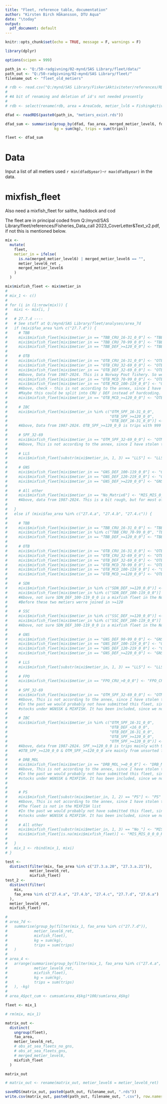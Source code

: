 ```yaml
---
title: "Fleet, reference table, documentation"
author: "Kirsten Birch Håkansson, DTU Aqua"
date: "\today"
output:
  pdf_document: default
---
```




```r
knitr::opts_chunk$set(echo = TRUE, message = F, warnings = F)

library(dplyr)

options(scipen = 999)

path_in <- "Q:/50-radgivning/02-mynd/SAS Library/fleet/data/"
path_out <- "Q:/50-radgivning/02-mynd/SAS Library/fleet/" 
filename_out <- "fleet_old_metiers"

```


```r


# rdb <- read.csv("Q:/mynd/SAS Library/FiskeriAktiviteter/references/RDB/AreaCodeFACCodeRegion.csv")
# 
# #A bit of renaming and deletion of id's not needed presently
# 
# rdb <- select(rename(rdb, area = AreaCode, metier_lvl6 = FishingActivityCategoryEuropeanLvl6Code), area, metier_lvl6)

dfad <- readRDS(paste0(path_in, "metiers_exist.rds"))

dfad_sum <- summarise(group_by(dfad, fao_area, merged_metier_level6, fdfmark, metier_level6_ret), 
                      kg = sum(kg), trips = sum(trips))

fleet <- dfad_sum

```


# Data 

Input a list of all metiers used `r min(dfad$year)`-`r max(dfad$year)` in the data. 


# mixfish_fleet

Also need a mixfish_fleet for saithe, haddock and cod

The fleet are in principal coded from Q:/mynd/SAS Library/fleet/references/Fisheries_Data_call 2023_CoverLetter&Text_v2.pdf, if not this is mentioned below.

```r

mix <-
  mutate(
    fleet,
    metier_in = ifelse(
      is.na(merged_metier_level6) | merged_metier_level6 == "",
      metier_level6_ret ,
      merged_metier_level6
    )
  )

mix$mixfish_fleet <- mix$metier_in
# 
# mix_1 <- c()
# 
# for (i in (1:nrow(mix))) {
#   mixi <- mix[i, ]
#   
#   # 27.7.d ----
#   # See stuff at Q:/mynd/SAS Library/fleet/analyses/area_7d
#   if (mixi$fao_area %in% c("27.7.d")) {
#     # TBB
#     mixi$mixfish_fleet[mixi$metier_in == "TBB_CRU_16-31_0_0"] <- "TBB_CRU_16-31_0_0_all"
#     mixi$mixfish_fleet[mixi$metier_in == "TBB_CRU_70-99_0_0"] <- "TBB_CRU_70-99_0_0_all"
#     mixi$mixfish_fleet[mixi$metier_in == "TBB_DEF_>=120_0_0"] <- "TBB_DEF_>=120_0_0_all"
#     
#     # OTB
#     mixi$mixfish_fleet[mixi$metier_in == "OTB_CRU_16-31_0_0"] <- "OTB_CRU_16-31_0_0_all"
#     mixi$mixfish_fleet[mixi$metier_in == "OTB_CRU_32-69_0_0"] <- "OTB_CRU_32-69_0_0_all"
#     mixi$mixfish_fleet[mixi$metier_in == "OTB_DEF_32-69_0_0"] <- "OTB_DEF_32-69_0_0_all" 
#     #Above, Data from 1987-2024. This is a Norway Pout fishery. So we catch NOP in area 27.7.d?
#     mixi$mixfish_fleet[mixi$metier_in == "OTB_MCD_70-99_0_0"] <- "OTB_CRU_70-99_0_0_all"
#     mixi$mixfish_fleet[mixi$metier_in == "OTB_MCD_100-119_0_0"] <- "OTB_DEF_100-119_0_0_all" 
#     #Above, check - this is not according to the annex, since I have stolen the fleet from another area. 
#     #Maybe this could be split into CRU / DEF instead of hardcoding.
#     mixi$mixfish_fleet[mixi$metier_in == "OTB_MCD_>=120_0_0"] <- "OTB_DEF_>=120_0_0_all"
#     
#     # IBC
#     mixi$mixfish_fleet[mixi$metier_in %in% c("OTM_SPF_16-31_0_0",
#                                              "OTB_SPF_>=120_0_0",
#                                              "OTB_DEF_16-31_0_0")] <- "MIS_MIS_0_0_0_IBC" 
#     #Above, Data from 1987-2024. OTB_SPF_>=120_0_0 is trips with 999 in mesh and catching PIL and BRS
#     
#     # SPF_32-69
#     mixi$mixfish_fleet[mixi$metier_in == "OTM_SPF_32-69_0_0"] <- "OTM_SPF_32-69_0_0_all" 
#     #Above, This is not according to the annex, since I have stolen the fleet from another area
#     
#     # LLS
#     mixi$mixfish_fleet[substr(mixi$metier_in, 1, 3) == "LLS"] <- "LLS_FIF_0_0_0_all"
#     
#     # GNS
#     mixi$mixfish_fleet[mixi$metier_in == "GNS_DEF_100-119_0_0"] <- "GNS_DEF_100-119_0_0_all"
#     mixi$mixfish_fleet[mixi$metier_in == "GNS_DEF_120-219_0_0"] <- "GNS_DEF_120-219_0_0_all"
#     mixi$mixfish_fleet[mixi$metier_in == "GNS_DEF_>=220_0_0"] <- "GNS_DEF_>=220_0_0_all"
#     
#     # All other
#     mixi$mixfish_fleet[mixi$metier_in == "No_Matrix6"] <- "MIS_MIS_0_0_0_HC" 
#     #Above, data from 1987-2024. This is a bit rough, but for most of the data it is True. There are two BRS / PIL trips that get this one
#     
#   }
#   else if (mixi$fao_area %in% c("27.4.a", "27.4.b", "27.4.c")) {
#     
#     # TBB
#     mixi$mixfish_fleet[mixi$metier_in == "TBB_CRU_16-31_0_0"] <- "TBB_CRU_16-31_0_0_all"
#     mixi$mixfish_fleet[mixi$metier_in %in% c("TBB_CRU_70-99_0_0", "TBB_DEF_70-99_0_0")] <- "TBB_DEF_70-99_0_0_all"
#     mixi$mixfish_fleet[mixi$metier_in == "TBB_DEF_>=120_0_0"] <- "TBB_DEF_>=120_0_0_all"
#     
#     # OTB
#     mixi$mixfish_fleet[mixi$metier_in == "OTB_CRU_16-31_0_0"] <- "OTB_CRU_16-31_0_0_all"
#     mixi$mixfish_fleet[mixi$metier_in == "OTB_CRU_32-69_0_0"] <- "OTB_CRU_32-69_0_0_all"
#     mixi$mixfish_fleet[mixi$metier_in == "OTB_DEF_32-69_0_0"] <- "OTB_DEF_32-69_0_0_all" 
#     mixi$mixfish_fleet[mixi$metier_in == "OTB_MCD_70-99_0_0"] <- "OTB_CRU_70-99_0_0_all"
#     mixi$mixfish_fleet[mixi$metier_in == "OTB_MCD_100-119_0_0"] <- "OTB_DEF_100-119_0_0_all" 
#     mixi$mixfish_fleet[mixi$metier_in == "OTB_MCD_>=120_0_0"] <- "OTB_DEF_>=120_0_0_all"
#     
#     # SDN
#     mixi$mixfish_fleet[mixi$metier_in %in% c("SDN_DEF_>=120_0_0")] <- "SDN_DEF_>=120_0_0_all"
#     mixi$mixfish_fleet[mixi$metier_in %in% c("SDN_DEF_100-119_0_0")] <- "SDN_DEF_100-119_0_0_all"
#     #Above, not sure SDN_DEF_100-119_0_0 is a mixfish fleet in the North se, but the code is in the vocab
#     #Before these two metiers werre joined in >=120
#     
#     # SSC
#     mixi$mixfish_fleet[mixi$metier_in %in% c("SSC_DEF_>=120_0_0")] <- "SSC_DEF_>=120_0_0_all"
#     mixi$mixfish_fleet[mixi$metier_in %in% c("SSC_DEF_100-119_0_0")] <- "SSC_DEF_100-119_0_0_all"
#     #Above, not sure SDN_DEF_100-119_0_0 is a mixfish fleet in the North sea, but the code is in the vocab
#     
#     # GNS
#     mixi$mixfish_fleet[mixi$metier_in == "GNS_DEF_90-99_0_0"] <- "GNS_DEF_90-99_0_0_all"
#     mixi$mixfish_fleet[mixi$metier_in == "GNS_DEF_100-119_0_0"] <- "GNS_DEF_100-119_0_0_all"
#     mixi$mixfish_fleet[mixi$metier_in == "GNS_DEF_120-219_0_0"] <- "GNS_DEF_120-219_0_0_all"
#     mixi$mixfish_fleet[mixi$metier_in == "GNS_DEF_>=220_0_0"] <- "GNS_DEF_>=220_0_0_all"
#     
#     # LLS
#     mixi$mixfish_fleet[substr(mixi$metier_in, 1, 3) == "LLS"] <- "LLS_FIF_0_0_0_all"
#     
#     # FPO
#     mixi$mixfish_fleet[mixi$metier_in == "FPO_CRU_>0_0_0"] <- "FPO_CRU_0_0_0_all"
#     
#     # SPF_32-69
#     mixi$mixfish_fleet[mixi$metier_in == "OTM_SPF_32-69_0_0"] <- "OTM_SPF_32-69_0_0_all" 
#     #Above, This is not according to the annex, since I have stolen the fleet from another area
#     #In the past we would probably not have submitted this fleet, since it normally don't catch 
#     #stocks under WGNSSK & MIXFISH. It has been included, since we now include all effort.
#     
#     # IBC
#     mixi$mixfish_fleet[mixi$metier_in %in% c("OTM_SPF_16-31_0_0",
#                                              "OTB_DEF_<16_0_0",
#                                              "OTB_DEF_16-31_0_0",
#                                              "OTB_SPF_>=120_0_0",
#                                              "OTM_SPF_>=120_0_0")] <- "MIS_MIS_0_0_0_IBC" 
#     #Above, data from 1987-2024. SPF_>=120_0_0 is trips mainly with 999 in mesh and catching SPF
#     #OTB_SPF_>=120_0_0 & OTM_SPF_>=120_0_0 are mainly from unsorted fisheries
#     
#     # DRB_MOL
#     mixi$mixfish_fleet[mixi$metier_in == "DRB_MOL_>=0_0_0"] <- "DRB_MOL_0_0_0_all"
#     #Above, This is not according to the annex, since I have stolen the fleet from another area
#     #In the past we would probably not have submitted this fleet, since it normally don't catch 
#     #stocks under WGNSSK & MIXFISH. It has been included, since we now include all effort.
#     
#     
#     # PS
#     mixi$mixfish_fleet[substr(mixi$metier_in, 1, 2) == "PS"] <- "PS"
#     #Above, This is not according to the annex, since I have stolen the fleet from another AWG.
#     #The fleet is not in the MIXFISH list
#     #In the past we would probably not have submitted this fleet, since it normally don't catch 
#     #stocks under WGNSSK & MIXFISH. It has been included, since we now include all effort.
#     
#     # All other
#     mixi$mixfish_fleet[substr(mixi$metier_in, 1, 3) == "No_"] <- "MIS_MIS_0_0_0_HC" 
#     mixi$mixfish_fleet[is.na(mixi$mixfish_fleet)] <- "MIS_MIS_0_0_0_HC" 
#     
#   }
#   mix_1 <- rbind(mix_1, mixi)
# }

test <-
  distinct(filter(mix, fao_area %in% c("27.3.a.20", "27.3.a.21")),
           metier_level6_ret,
           mixfish_fleet)
test_2 <-
  distinct(filter(
    mix,
    fao_area %in% c("27.4.a", "27.4.b", "27.4.c", "27.7.d", "27.6.a")
  ),
  metier_level6_ret,
  mixfish_fleet)

# 
# area_7d <-
#   summarise(group_by(filter(mix_1, fao_area %in% c("27.7.d")),
#            metier_level6_ret,
#            mixfish_fleet),
#            kg = sum(kg),
#            trips = sum(trips)
#   )
# 
# area_4 <-
#   arrange(summarise(group_by(filter(mix_1, fao_area %in% c("27.4.a", "27.4.b", "27.4.c")),
#            metier_level6_ret,
#            mixfish_fleet),
#            kg = sum(kg),
#            trips = sum(trips)
#   ), -kg)
# 
# area_4$pct_cum <- cumsum(area_4$kg)*100/sum(area_4$kg)

fleet <- mix_1

# rm(mix, mix_1)
```


```r

matrix_out <-
  distinct(
    ungroup(fleet),
    fao_area,
    metier_level6_ret,
    # obs_at_sea_fleets_no_gns,
    # obs_at_sea_fleets_gns,
    # merged_metier_level6,
    mixfish_fleet
  )

matrix_out

# matrix_out <- rename(matrix_out, metier_level6 = metier_level6_ret)

saveRDS(matrix_out, paste0(path_out, filename_out, ".rds"))
write.csv(matrix_out, paste0(path_out, filename_out, ".csv"), row.names = F)

```


